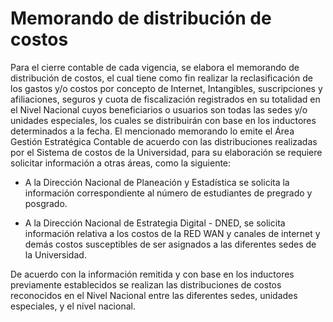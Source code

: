 # Memorando de distribución de costos

Para el cierre contable de cada vigencia, se elabora el memorando de distribución de costos, el cual tiene como fin realizar la reclasificación de los gastos y/o costos por concepto de Internet, Intangibles, suscripciones y afiliaciones, seguros y cuota de fiscalización registrados en su totalidad en el Nivel Nacional cuyos beneficiarios o usuarios son todas las sedes y/o unidades especiales, los cuales se distribuirán con base en los inductores determinados a la fecha.
El mencionado memorando lo emite el Área Gestión Estratégica Contable de acuerdo con las distribuciones realizadas por el Sistema de costos de la Universidad, para su elaboración se requiere solicitar información a otras áreas, como la siguiente:

*	A la Dirección Nacional de Planeación y Estadística se solicita la información correspondiente al número de estudiantes de pregrado y posgrado.

*	A la Dirección Nacional de Estrategia Digital - DNED, se solicita información relativa a los costos de la RED WAN y canales de internet y demás costos susceptibles de ser asignados a las diferentes sedes de la Universidad.

De acuerdo con la información remitida y con base en los inductores previamente establecidos se realizan las distribuciones de costos reconocidos en el Nivel Nacional entre las diferentes sedes, unidades especiales, y el nivel nacional. 

